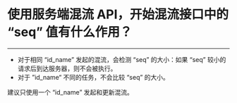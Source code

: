 # 使用服务端混流 API，开始混流接口中的 “seq” 值有什么作用？  

- - -

- 对于相同 “id_name” 发起的混流，会检测 “seq” 的大小：如果 “seq” 较小的请求后到达服务器，则不会被执行。
- 对于 ”id_name“ 不同的任务，不会比较 “seq” 的大小。

建议只使用一个 “id_name” 发起和更新混流。